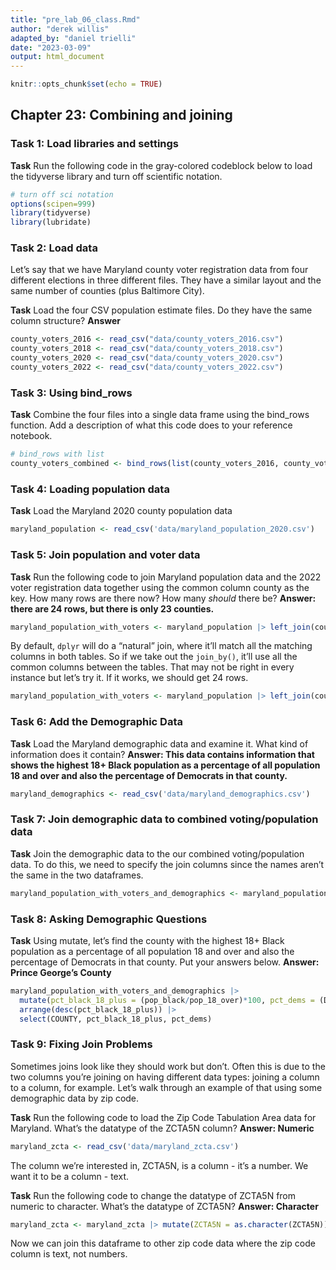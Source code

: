 ```yaml
---
title: "pre_lab_06_class.Rmd"
author: "derek willis"
adapted_by: "daniel trielli"
date: "2023-03-09"
output: html_document
---
```


```r
knitr::opts_chunk$set(echo = TRUE)
```

## Chapter 23: Combining and joining

### Task 1: Load libraries and settings

**Task** Run the following code in the gray-colored codeblock below to load the tidyverse library and turn off scientific notation.

```r
# turn off sci notation
options(scipen=999)
library(tidyverse)
library(lubridate)
```

### Task 2: Load data

Let's say that we have Maryland county voter registration data from four different elections in three different files. They have a similar layout and the same number of counties (plus Baltimore City).

**Task** Load the four CSV population estimate files. Do they have the same column structure? **Answer**

```r
county_voters_2016 <- read_csv("data/county_voters_2016.csv")
county_voters_2018 <- read_csv("data/county_voters_2018.csv")
county_voters_2020 <- read_csv("data/county_voters_2020.csv")
county_voters_2022 <- read_csv("data/county_voters_2022.csv")
```

### Task 3: Using bind_rows

**Task** Combine the four files into a single data frame using the bind_rows function. Add a description of what this code does to your reference notebook.

```r
# bind_rows with list
county_voters_combined <- bind_rows(list(county_voters_2016, county_voters_2018, county_voters_2020, county_voters_2022))
```

### Task 4: Loading population data

**Task** Load the Maryland 2020 county population data

```r
maryland_population <- read_csv('data/maryland_population_2020.csv')
```

### Task 5: Join population and voter data

**Task** Run the following code to join Maryland population data and the 2022 voter registration data together using the common column county as the key. How many rows are there now? How many *should* there be? **Answer: there are 24 rows, but there is only 23 counties.**

```r
maryland_population_with_voters <- maryland_population |> left_join(county_voters_2022, join_by("GE"))
```

By default, `dplyr` will do a "natural" join, where it'll match all the matching columns in both tables. So if we take out the `join_by()`, it'll use all the common columns between the tables. That may not be right in every instance but let's try it. If it works, we should get 24 rows.

```r
maryland_population_with_voters <- maryland_population |> left_join(county_voters_2022)
```

### Task 6: Add the Demographic Data

**Task** Load the Maryland demographic data and examine it. What kind of information does it contain? **Answer: This data contains information that shows the highest 18+ Black population as a percentage of all population 18 and over and also the percentage of Democrats in that county.**

```r
maryland_demographics <- read_csv('data/maryland_demographics.csv')
```

### Task 7: Join demographic data to combined voting/population data

**Task** Join the demographic data to the our combined voting/population data. To do this, we need to specify the join columns since the names aren't the same in the two dataframes.

```r
maryland_population_with_voters_and_demographics <- maryland_population_with_voters |> left_join(maryland_demographics, join_by(COUNTY == NAME))
```

### Task 8: Asking Demographic Questions

**Task** Using mutate, let's find the county with the highest 18+ Black population as a percentage of all population 18 and over and also the percentage of Democrats in that county. Put your answers below. **Answer: Prince George's County**

```r
maryland_population_with_voters_and_demographics |>
  mutate(pct_black_18_plus = (pop_black/pop_18_over)*100, pct_dems = (DEM/Total)*100) |> 
  arrange(desc(pct_black_18_plus)) |> 
  select(COUNTY, pct_black_18_plus, pct_dems)
```

### Task 9: Fixing Join Problems

Sometimes joins look like they should work but don't. Often this is due to the two columns you're joining on having different data types: joining a <chr> column to a <dbl> column, for example. Let's walk through an example of that using some demographic data by zip code.

**Task** Run the following code to load the Zip Code Tabulation Area data for Maryland. What's the datatype of the ZCTA5N column? **Answer: Numeric**

```r
maryland_zcta <- read_csv('data/maryland_zcta.csv')
```

The column we're interested in, ZCTA5N, is a <dbl> column - it's a number. We want it to be a <chr> column - text.

**Task** Run the following code to change the datatype of ZCTA5N from numeric to character. What's the datatype of ZCTA5N? **Answer: Character**

```r
maryland_zcta <- maryland_zcta |> mutate(ZCTA5N = as.character(ZCTA5N))
```

Now we can join this dataframe to other zip code data where the zip code column is text, not numbers.
